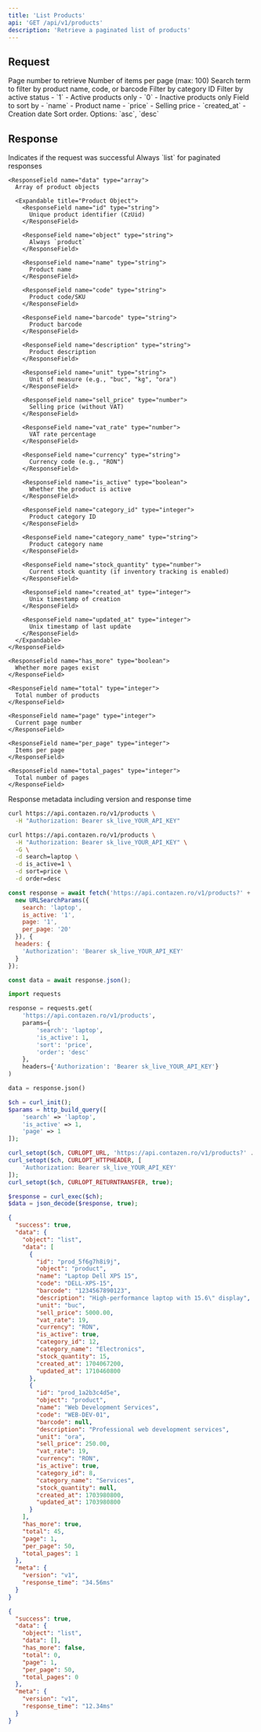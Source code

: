 ```yaml
---
title: 'List Products'
api: 'GET /api/v1/products'
description: 'Retrieve a paginated list of products'
---
```


## Request

<ParamField query="page" type="integer" default="1">
  Page number to retrieve
</ParamField>

<ParamField query="per_page" type="integer" default="50">
  Number of items per page (max: 100)
</ParamField>

<ParamField query="search" type="string">
  Search term to filter by product name, code, or barcode
</ParamField>

<ParamField query="category_id" type="integer">
  Filter by category ID
</ParamField>

<ParamField query="is_active" type="integer">
  Filter by active status
  - `1` - Active products only
  - `0` - Inactive products only
</ParamField>

<ParamField query="sort" type="string" default="name">
  Field to sort by
  - `name` - Product name
  - `price` - Selling price
  - `created_at` - Creation date
</ParamField>

<ParamField query="order" type="string" default="asc">
  Sort order. Options: `asc`, `desc`
</ParamField>

## Response

<ResponseField name="success" type="boolean">
  Indicates if the request was successful
</ResponseField>

<ResponseField name="data" type="object">
  <Expandable title="Properties">
    <ResponseField name="object" type="string">
      Always `list` for paginated responses
    </ResponseField>
    
    <ResponseField name="data" type="array">
      Array of product objects
      
      <Expandable title="Product Object">
        <ResponseField name="id" type="string">
          Unique product identifier (CzUid)
        </ResponseField>
        
        <ResponseField name="object" type="string">
          Always `product`
        </ResponseField>
        
        <ResponseField name="name" type="string">
          Product name
        </ResponseField>
        
        <ResponseField name="code" type="string">
          Product code/SKU
        </ResponseField>
        
        <ResponseField name="barcode" type="string">
          Product barcode
        </ResponseField>
        
        <ResponseField name="description" type="string">
          Product description
        </ResponseField>
        
        <ResponseField name="unit" type="string">
          Unit of measure (e.g., "buc", "kg", "ora")
        </ResponseField>
        
        <ResponseField name="sell_price" type="number">
          Selling price (without VAT)
        </ResponseField>
        
        <ResponseField name="vat_rate" type="number">
          VAT rate percentage
        </ResponseField>
        
        <ResponseField name="currency" type="string">
          Currency code (e.g., "RON")
        </ResponseField>
        
        <ResponseField name="is_active" type="boolean">
          Whether the product is active
        </ResponseField>
        
        <ResponseField name="category_id" type="integer">
          Product category ID
        </ResponseField>
        
        <ResponseField name="category_name" type="string">
          Product category name
        </ResponseField>
        
        <ResponseField name="stock_quantity" type="number">
          Current stock quantity (if inventory tracking is enabled)
        </ResponseField>
        
        <ResponseField name="created_at" type="integer">
          Unix timestamp of creation
        </ResponseField>
        
        <ResponseField name="updated_at" type="integer">
          Unix timestamp of last update
        </ResponseField>
      </Expandable>
    </ResponseField>
    
    <ResponseField name="has_more" type="boolean">
      Whether more pages exist
    </ResponseField>
    
    <ResponseField name="total" type="integer">
      Total number of products
    </ResponseField>
    
    <ResponseField name="page" type="integer">
      Current page number
    </ResponseField>
    
    <ResponseField name="per_page" type="integer">
      Items per page
    </ResponseField>
    
    <ResponseField name="total_pages" type="integer">
      Total number of pages
    </ResponseField>
  </Expandable>
</ResponseField>

<ResponseField name="meta" type="object">
  Response metadata including version and response time
</ResponseField>

<RequestExample>

```bash cURL
curl https://api.contazen.ro/v1/products \
  -H "Authorization: Bearer sk_live_YOUR_API_KEY"
```

```bash cURL with Filters
curl https://api.contazen.ro/v1/products \
  -H "Authorization: Bearer sk_live_YOUR_API_KEY" \
  -G \
  -d search=laptop \
  -d is_active=1 \
  -d sort=price \
  -d order=desc
```

```javascript Node.js
const response = await fetch('https://api.contazen.ro/v1/products?' + 
  new URLSearchParams({
    search: 'laptop',
    is_active: '1',
    page: '1',
    per_page: '20'
  }), {
  headers: {
    'Authorization': 'Bearer sk_live_YOUR_API_KEY'
  }
});

const data = await response.json();
```

```python Python
import requests

response = requests.get(
    'https://api.contazen.ro/v1/products',
    params={
        'search': 'laptop',
        'is_active': 1,
        'sort': 'price',
        'order': 'desc'
    },
    headers={'Authorization': 'Bearer sk_live_YOUR_API_KEY'}
)

data = response.json()
```

```php PHP
$ch = curl_init();
$params = http_build_query([
    'search' => 'laptop',
    'is_active' => 1,
    'page' => 1
]);

curl_setopt($ch, CURLOPT_URL, 'https://api.contazen.ro/v1/products?' . $params);
curl_setopt($ch, CURLOPT_HTTPHEADER, [
    'Authorization: Bearer sk_live_YOUR_API_KEY'
]);
curl_setopt($ch, CURLOPT_RETURNTRANSFER, true);

$response = curl_exec($ch);
$data = json_decode($response, true);
```

</RequestExample>

<ResponseExample>

```json Success Response
{
  "success": true,
  "data": {
    "object": "list",
    "data": [
      {
        "id": "prod_5f6g7h8i9j",
        "object": "product",
        "name": "Laptop Dell XPS 15",
        "code": "DELL-XPS-15",
        "barcode": "1234567890123",
        "description": "High-performance laptop with 15.6\" display",
        "unit": "buc",
        "sell_price": 5000.00,
        "vat_rate": 19,
        "currency": "RON",
        "is_active": true,
        "category_id": 12,
        "category_name": "Electronics",
        "stock_quantity": 15,
        "created_at": 1704067200,
        "updated_at": 1710460800
      },
      {
        "id": "prod_1a2b3c4d5e",
        "object": "product",
        "name": "Web Development Services",
        "code": "WEB-DEV-01",
        "barcode": null,
        "description": "Professional web development services",
        "unit": "ora",
        "sell_price": 250.00,
        "vat_rate": 19,
        "currency": "RON",
        "is_active": true,
        "category_id": 8,
        "category_name": "Services",
        "stock_quantity": null,
        "created_at": 1703980800,
        "updated_at": 1703980800
      }
    ],
    "has_more": true,
    "total": 45,
    "page": 1,
    "per_page": 50,
    "total_pages": 1
  },
  "meta": {
    "version": "v1",
    "response_time": "34.56ms"
  }
}
```

```json Empty Response
{
  "success": true,
  "data": {
    "object": "list",
    "data": [],
    "has_more": false,
    "total": 0,
    "page": 1,
    "per_page": 50,
    "total_pages": 0
  },
  "meta": {
    "version": "v1",
    "response_time": "12.34ms"
  }
}
```

</ResponseExample>